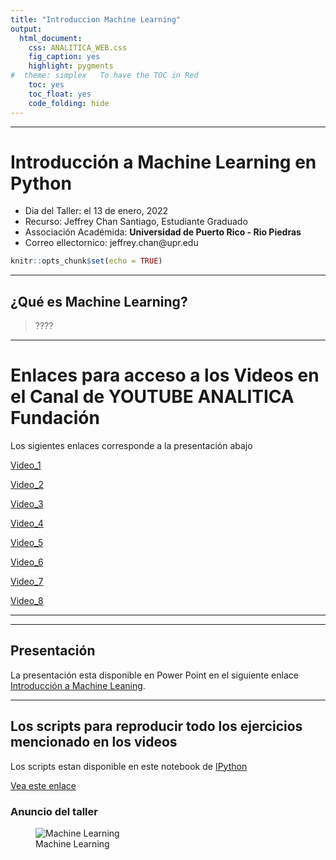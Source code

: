 ```yaml
---
title: "Introduccion Machine Learning"
output:
  html_document:
    css: ANALITICA_WEB.css
    fig_caption: yes
    highlight: pygments
#  theme: simplex   To have the TOC in Red
    toc: yes
    toc_float: yes
    code_folding: hide
---
```


***

# Introducción a Machine Learning en Python

- Dia del Taller: el 13 de enero, 2022
- Recurso: Jeffrey Chan Santiago, Estudiante Graduado
- Associación Académida: **Universidad de Puerto Rico - Rio Piedras**
- Correo ellectornico: jeffrey.chan@upr.edu

```r
knitr::opts_chunk$set(echo = TRUE)
```

***

## ¿Qué es Machine Learning?

 > ????
 
 
***

# Enlaces para acceso a los Videos en el Canal de YOUTUBE ANALITICA Fundación

Los sigientes enlaces corresponde a la presentación abajo

[Video_1](https://www.youtube.com/watch?v=yEq3hxExUjo)

[Video_2](https://www.youtube.com/watch?v=j1y8LmjE4qE)

[Video_3](https://www.youtube.com/watch?v=R7foLN2GSew)

[Video_4](https://www.youtube.com/watch?v=7x7wRnCUwhY)

[Video_5](https://www.youtube.com/watch?v=gZ2RqyqJEJc)

[Video_6](https://www.youtube.com/watch?v=gyzqGTdlo7Q)

[Video_7](https://www.youtube.com/watch?v=KbX3j2-hJ0E)

[Video_8](https://www.youtube.com/watch?v=wa9SUxC6_oY)

***



***

## Presentación 

La presentación esta disponible en Power Point en el siguiente enlace [Introducción a Machine Leaning](Presentaciones/ml_analitica.pptx).

***


## Los scripts para reproducir todo los ejercicios mencionado en los videos


Los scripts estan disponible en este notebook de [IPython](Python_scripts/introduction_ml.ipynb)

[Vea este enlace](Presentaciones/introduction_ml_html5_video.html)


### Anuncio del taller




![Machine Learning](Fliers/Intro_to machine_learning_flier.png)


